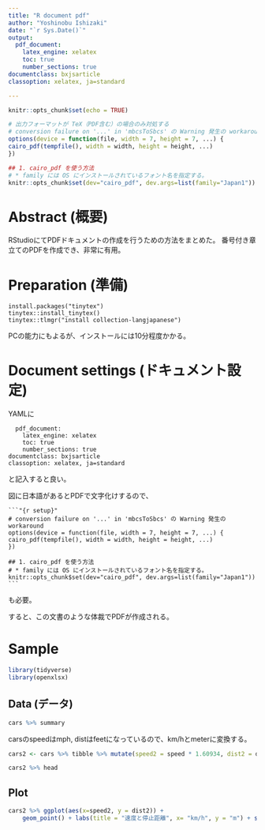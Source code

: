 ```yaml
---
title: "R document pdf"
author: "Yoshinobu Ishizaki"
date: "`r Sys.Date()`"
output: 
  pdf_document: 
    latex_engine: xelatex
    toc: true
    number_sections: true
documentclass: bxjsarticle
classoption: xelatex, ja=standard

---
```


```r
knitr::opts_chunk$set(echo = TRUE)

# 出力フォーマットが TeX（PDF含む）の場合のみ対処する
# conversion failure on '...' in 'mbcsToSbcs' の Warning 発生の workaround
options(device = function(file, width = 7, height = 7, ...) {
cairo_pdf(tempfile(), width = width, height = height, ...)
})

## 1. cairo_pdf を使う方法
# * family には OS にインストールされているフォント名を指定する。
knitr::opts_chunk$set(dev="cairo_pdf", dev.args=list(family="Japan1"))

```

# Abstract (概要)

RStudioにてPDFドキュメントの作成を行うための方法をまとめた。
番号付き章立てのPDFを作成でき、非常に有用。


# Preparation (準備)

```
install.packages("tinytex")
tinytex::install_tinytex()
tinytex::tlmgr("install collection-langjapanese")
```

PCの能力にもよるが、インストールには10分程度かかる。

# Document settings (ドキュメント設定)

YAMLに

```
  pdf_document: 
    latex_engine: xelatex
    toc: true
    number_sections: true
documentclass: bxjsarticle
classoption: xelatex, ja=standard
```

と記入すると良い。


図に日本語があるとPDFで文字化けするので、

````
```"{r setup}"
# conversion failure on '...' in 'mbcsToSbcs' の Warning 発生の workaround
options(device = function(file, width = 7, height = 7, ...) {
cairo_pdf(tempfile(), width = width, height = height, ...)
})

## 1. cairo_pdf を使う方法
# * family には OS にインストールされているフォント名を指定する。
knitr::opts_chunk$set(dev="cairo_pdf", dev.args=list(family="Japan1"))
```
````

も必要。

すると、この文書のような体裁でPDFが作成される。

# Sample 

```r
library(tidyverse)
library(openxlsx)
```

## Data (データ)

```r
cars %>% summary
```

carsのspeedはmph, distはfeetになっているので、km/hとmeterに変換する。

```r
cars2 <- cars %>% tibble %>% mutate(speed2 = speed * 1.60934, dist2 = dist * 0.3048)
```

```r
cars2 %>% head
```


## Plot

```r
cars2 %>% ggplot(aes(x=speed2, y = dist2)) +
    geom_point() + labs(title = "速度と停止距離", x= "km/h", y = "m") + stat_smooth(method = "lm", se = FALSE)
```

